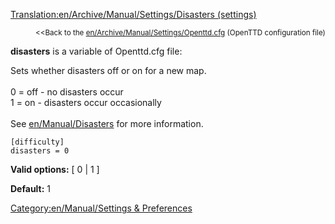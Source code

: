 [[Translation:en/Archive/Manual/Settings/Disasters (settings)]]

:<small><<Back to the [[en/Archive/Manual/Settings/Openttd.cfg]] (OpenTTD configuration file)</small>


'''disasters''' is a variable of Openttd.cfg file:

Sets whether disasters off or on for a new map.<br><br>
0 = off - no disasters occur<br>
1 = on - disasters occur occasionally<br><br>
See [[en/Manual/Disasters]] for more information.

<pre>
[difficulty]
disasters = 0
</pre>

'''Valid options:''' [ 0 | 1 ]

'''Default:''' 1


[[Category:en/Manual/Settings & Preferences]]